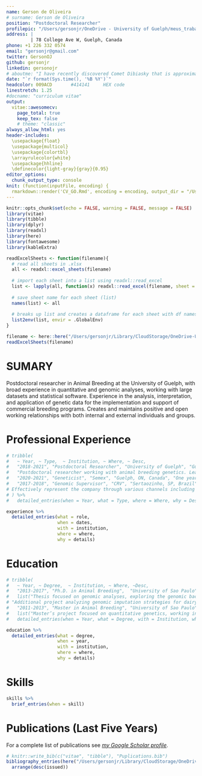 ```yaml
---
name: Gerson de Oliveira
# surname: Gerson de Oliveira
position: "Postdoctoral Researcher"
profilepic: "/Users/gersonjr/OneDrive - University of Guelph/meus_trabalhos/CV/GOJ.jpeg"
address: | 
         | 78 College Ave W, Guelph, Canada 
phone: +1 226 332 0574
email: "gersonjr@gmail.com"
twitter: GersonOJ
github: gersonjr
linkedin: gersonojr
# aboutme: "I have recently discovered Comet Dibiasky that is approximately 10-15km in size, and based on my orbital calculations is estimated to strike Earth in 6 months and 14 days"
date: "`r format(Sys.time(), '%B %Y')`"
headcolor: 009ACD       #414141     HEX code
linestretch: 1.25
#docname: "curriculum vitae"
output: 
  vitae::awesomecv:
    page_total: true
    keep_tex: false
    # theme: "classic"
always_allow_html: yes
header-includes:
  \usepackage{float}
  \usepackage{multicol}
  \usepackage{colortbl}
  \arrayrulecolor{white}
  \usepackage{hhline}
  \definecolor{light-gray}{gray}{0.95}
editor_options: 
  chunk_output_type: console
knit: (function(inputFile, encoding) {
  rmarkdown::render('CV_GO.Rmd', encoding = encoding, output_dir = "/Users/gersonjr/OneDrive - University of Guelph/meus_trabalhos/CV") })
---
```



```r
knitr::opts_chunk$set(echo = FALSE, warning = FALSE, message = FALSE)
library(vitae)
library(tibble)
library(dplyr)
library(readxl)
library(here)
library(fontawesome)
library(kableExtra)
```

```r
readExcelSheets <- function(filename){
  # read all sheets in .xlsx 
  all <- readxl::excel_sheets(filename)
  
  # import each sheet into a list using readxl::read_excel
  list <- lapply(all, function(x) readxl::read_excel(filename, sheet = x))
  
  # save sheet name for each sheet (list)
  names(list) <- all
  
  # breaks up list and creates a dataframe for each sheet with df names matching sheet names
  list2env(list, envir = .GlobalEnv)
}
```

```r
filename <- here::here("/Users/gersonjr/Library/CloudStorage/OneDrive-UniversityofGuelph/meus_trabalhos/CV", "GO_vitae_data.xlsx")
readExcelSheets(filename)
```

\faIcon{address-card} SUMARY
============================================

\footnotesize

Postdoctoral researcher in Animal Breeding at the University of Guelph, with broad experience in quantitative and genomic analyses, working with large datasets and statistical software. Experience in the analysis, interpretation, and application of genetic data for the implementation and support of commercial breeding programs. Creates and maintains positive and open working relationships with both internal and external individuals and groups.
 

\faIcon{briefcase} Professional Experience
============================================

```r
# tribble(
#   ~ Year, ~ Type,  ~ Institution, ~ Where, ~ Desc,
#   "2018-2021", "Postdoctoral Researcher", "University of Guelph", "Guelph, ON, Canada",
#   "Postdoctoral researcher working with animal breeding genetics. Leading a project that aims to analyze and compare the benefits of various strategies and novel tools to optimize the Canadian dairy cattle breeding program.",
#   "2020-2021", "Geneticist", "Semex", "Guelph, ON, Canada", "One year contract with Semex working part-time (9 hours/week) as a Geneticist on Solution Department.",
#   "2017-2018", "Genomic Supervisor", "CRV", "Sertaozinho, SP, Brazil", "Responsible for the genomic database and technical decisions related to company breeding program. Generate and implement innovative solutions and promote research partnership with academic groups, maintaining the company’s commanding presence in the marketplace.
# Effectively represent the company through various channels including written articles in journals, team meetings with farmers, partnering with universities, and giving presentations at conferences."
# ) %>% 
#   detailed_entries(when = Year, what = Type, where = Where, why = Desc)

experience %>% 
  detailed_entries(what = role,
                   when = dates,
                   with = institution,
                   where = where,
                   why = details)

```

\faIcon{university} Education
==================================

```r
# tribble(
#   ~ Year, ~ Degree,  ~ Institution, ~ Where, ~Desc,
#   "2013-2017", "Ph.D. in Animal Breeding",  "University of Sao Paulo", "SP, Brazil",
#   list("Thesis focused on genomic analyses, exploring the genomic background of female reproductive traits of beef cattle, in partnership with the University of Copenhagen.", "Expansion of genomic project through utilization of current methodologies and computer software during a year internship at Iowa State University – USA, supervised by Dr. Dorian J. Garrick.",
# "Additional project analyzing genomic imputation strategies for dairy crossbred cattle in partnership with EMBRAPA – Brazil."),
#   "2011-2013", "Master in Animal Breeding", "University of Sao Paulo", "SP, Brazil", 
#   list("Master’s project focused on quantitative genetics, working in partnership with a commercial animal breeding program.", "Strategies to include animals without pedigree information were analyzed, successfully generating a strategy used today by a commercial animal breeding company in Brazil." ) ) %>% 
#   detailed_entries(when = Year, what = Degree, with = Institution, where = Where, why = Desc)

education %>% 
  detailed_entries(what = degree,
                   when = year,
                   with = institution,
                   where = where,
                   why = details)
```


\faIcon{cogs} Skills
================================
```r
skills %>%
  brief_entries(when = skill)
```

<!-- ```{r techtable, results='markup'} -->
<!-- tribble( -->
<!--    ~`Coding Languages`, -->
<!--   "R -- Bash -- AWK -- SQL" -->
<!-- ) %>% -->
<!--   kable(booktabs = T, escape = F, format = "latex") %>%   # align = 'c', -->
<!--   kable_styling(full_width = F, font_size = 12, latex_options = "HOLD_position") %>%  -->
<!--   row_spec(0, bold = T, color = "#009acd") %>%  -->
<!--   row_spec(1, bold = F, color = "#7f7f7f") # %>% -->
<!--   # column_spec(column = 1:3, width = '4.75cm') -->
<!-- ``` -->

\faIcon{file} Publications (Last Five Years)
===========================
\footnotesize

For a complete list of publications see [*my Google Scholar profile*](https://scholar.google.com/citations?user=9fJ65lgAAAAJ&hl=en).


```r
# knitr::write_bib(c("vitae", "tibble"), "Puplications.bib")
bibliography_entries(here("/Users/gersonjr/Library/CloudStorage/OneDrive-UniversityofGuelph/meus_trabalhos/CV", "Publications.bib")) %>%
  arrange(desc(issued))
```

\normalsize